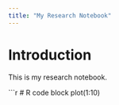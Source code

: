 ```yaml
---
title: "My Research Notebook"
---
```


# Introduction

This is my research notebook.

```r
# R code block
plot(1:10)
